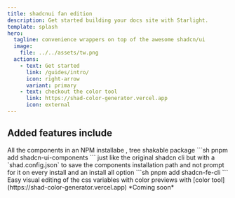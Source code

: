 ```yaml
---
title: shadcnui fan edition
description: Get started building your docs site with Starlight.
template: splash
hero:
  tagline: convenience wrappers on top of the awesome shadcn/ui
  image:
    file: ../../assets/tw.png
  actions:
    - text: Get started
      link: /guides/intro/
      icon: right-arrow
      variant: primary
    - text: checkout the color tool
      link: https://shad-color-generator.vercel.app
      icon: external
---
```



## Added features include

<CardGrid stagger>
  <Card title="shadcn-fe-ui" icon="up-caret" >
    All the components in an NPM installabe , tree shakable package
    ```sh
    pnpm add shadcn-ui-components
    ```
  </Card>

  <Card title="shadcn-fe-cli" icon="add-document">
  just like the original shadcn cli but with a `shad.config.json`
   to save the components installation path and not prompt for it on every install
  and an install all option
    ```sh
    pnpm add shadcn-fe-cli
    ```
 </Card>

  <Card  title="Color generator" icon="external">
    Easy visual editing of the css variables with color previews with
    [color tool](https://shad-color-generator.vercel.app)
  </Card>

  <Card title="Tailwind Plugin" icon="setting">
    *Coming soon*
</Card>

</CardGrid>

